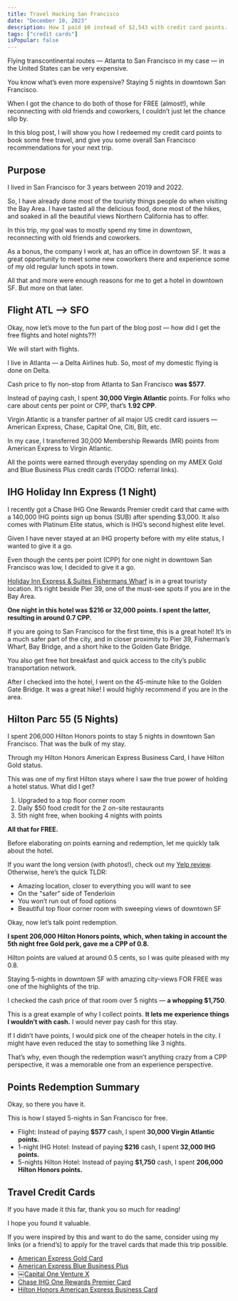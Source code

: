 ```yaml
---
title: Travel Hacking San Francisco
date: "December 10, 2023"
description: How I paid $0 instead of $2,543 with credit card points.
tags: ["credit cards"]
isPopular: false
---
```


Flying transcontinental routes — Atlanta to San Francisco in my case — in the United States can be very expensive.

You know what’s even more expensive? Staying 5 nights in downtown San Francisco.

When I got the chance to do both of those for FREE (almost!), while reconnecting with old friends and coworkers, I couldn’t just let the chance slip by.

In this blog post, I will show you how I redeemed my credit card points to book some free travel, and give you some overall San Francisco recommendations for your next trip.


## Purpose

I lived in San Francisco for 3 years between 2019 and 2022.

So, I have already done most of the touristy things people do when visiting the Bay Area. I have tasted all the delicious food, done most of the hikes, and soaked in all the beautiful views Northern California has to offer.

In this trip, my goal was to mostly spend my time in downtown, reconnecting with old friends and coworkers.

As a bonus, the company I work at, has an office in downtown SF. It was a great opportunity to meet some new coworkers there and experience some of my old regular lunch spots in town.

All that and more were enough reasons for me to get a hotel in downtown SF. But more on that later.


## Flight ATL —> SFO

Okay, now let’s move to the fun part of the blog post — how did I get the free flights and hotel nights??!

We will start with flights.

I live in Atlanta — a Delta Airlines hub. So, most of my domestic flying is done on Delta.

Cash price to fly non-stop from Atlanta to San Francisco **was $577**.

Instead of paying cash, I spent **30,000 Virgin Atlantic** points. For folks who care about cents per point or CPP, that’s **1.92 CPP**.

Virgin Atlantic is a transfer partner of all major US credit card issuers — American Express, Chase, Capital One, Citi, Bilt, etc.

In my case, I transferred 30,000 Membership Rewards (MR) points from American Express to Virgin Atlantic.

All the points were earned through everyday spending on my AMEX Gold and Blue Business Plus credit cards (TODO: referral links).


## IHG Holiday Inn Express (1 Night)

I recently got a Chase IHG One Rewards Premier credit card that came with a 140,000 IHG points sign up bonus (SUB) after spending $3,000. It also comes with Platinum Elite status, which is IHG’s second highest elite level.

Given I have never stayed at an IHG property before with my elite status, I wanted to give it a go.

Even though the cents per point (CPP) for one night in downtown San Francisco was low, I decided to give it a go.

[Holiday Inn Express & Suites Fishermans Wharf](https://www.ihg.com/holidayinnexpress/hotels/us/en/san-francisco/sfonp/hoteldetail) is in a great touristy location. It’s right beside Pier 39, one of the must-see spots if you are in the Bay Area.

**One night in this hotel was $216 or 32,000 points. I spent the latter, resulting in around 0.7 CPP.**

If you are going to San Francisco for the first time, this is a great hotel! It’s in a much safer part of the city, and in closer proximity to Pier 39, Fisherman’s Wharf, Bay Bridge, and a short hike to the Golden Gate Bridge.

You also get free hot breakfast and quick access to the city’s public transportation network.

After I checked into the hotel, I went on the 45-minute hike to the Golden Gate Bridge. It was a great hike! I would highly recommend if you are in the area.


## Hilton Parc 55 (5 Nights)

I spent 206,000 Hilton Honors points to stay 5 nights in downtown San Francisco. That was the bulk of my stay.

Through my Hilton Honors American Express Business Card, I have Hilton Gold status.

This was one of my first Hilton stays where I saw the true power of holding a hotel status. What did I get?

1. Upgraded to a top floor corner room
2. Daily $50 food credit for the 2 on-site restaurants
3. 5th night free, when booking 4 nights with points

**All that for FREE.**

Before elaborating on points earning and redemption, let me quickly talk about the hotel.

If you want the long version (with photos!), check out my [Yelp review](https://www.yelp.com/biz/parc-55-san-francisco-a-hilton-hotel-san-francisco?hrid=3Xlb0j_CZ6WLnp0EC0fTyQ&utm_campaign=www_review_share_popup&utm_medium=copy_link&utm_source=%28direct%29). Otherwise, here’s the quick TLDR:

- Amazing location, closer to everything you will want to see
- On the "safer" side of Tenderloin
- You won’t run out of food options
- Beautiful top floor corner room with sweeping views of downtown SF

Okay, now let’s talk point redemption.

**I spent 206,000 Hilton Honors points, which, when taking in account the 5th night free Gold perk, gave me a CPP of 0.8.**

Hilton points are valued at around 0.5 cents, so I was quite pleased with my 0.8.

Staying 5-nights in downtown SF with amazing city-views FOR FREE was one of the highlights of the trip.

I checked the cash price of that room over 5 nights — **a whopping $1,750**.

This is a great example of why I collect points. **It lets me experience things I wouldn’t with cash.** I would never pay cash for this stay.

If I didn’t have points, I would pick one of the cheaper hotels in the city. I might have even reduced the stay to something like 3 nights.

That’s why, even though the redemption wasn’t anything crazy from a CPP perspective, it was a memorable one from an experience perspective.


## Points Redemption Summary

Okay, so there you have it.

This is how I stayed 5-nights in San Francisco for free.

- Flight: Instead of paying **$577** cash, I spent **30,000 Virgin Atlantic points.**
- 1-night IHG Hotel: Instead of paying **$216** cash, I spent **32,000 IHG points.**
- 5-nights Hilton Hotel: Instead of paying **$1,750** cash, I spent **206,000 Hilton Honors points.**


## Travel Credit Cards

If you have made it this far, thank you so much for reading!

I hope you found it valuable.

If you were inspired by this and want to do the same, consider using my links (or a friend’s) to apply for the travel cards that made this trip possible.

- [American Express Gold Card](https://americanexpress.com/en-us/referral/MDIRTHlsVP?XLINK=MYCP)
- [American Express Blue Business Plus](https://americanexpress.com/en-us/referral/MDIRTHSHb7?XL=MIMNS)
- [￼Capital One Venture X](https://i.capitalone.com/GpnLRrbCx)
- [Chase IHG One Rewards Premier Card](https://www.referyourchasecard.com/210J/1XJ2MVKHIH)
- [Hilton Honors American Express Business Card](https://americanexpress.com/en-us/referral/MDIRTH0WnZ?XL=MIMNS)
